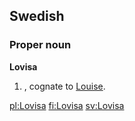 ==Swedish==

===Proper noun===
'''Lovisa'''

# {{given name|female|lang=sv}}, cognate to [[Louise]].

[[pl:Lovisa]]
[[fi:Lovisa]]
[[sv:Lovisa]]